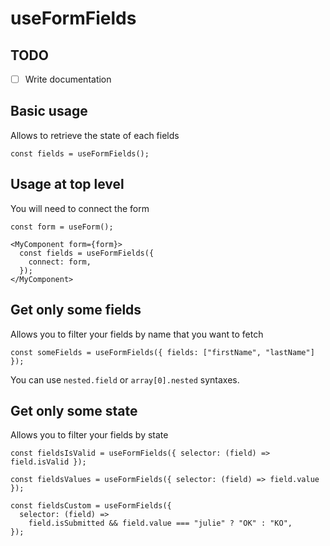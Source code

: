 # useFormFields

## TODO

- [ ] Write documentation

## Basic usage

Allows to retrieve the state of each fields

```tsx
const fields = useFormFields();
```

## Usage at top level

You will need to connect the form

```tsx
const form = useForm();

<MyComponent form={form}>
  const fields = useFormFields({
    connect: form,
  });
</MyComponent>
```

## Get only some fields

Allows you to filter your fields by name that you want to fetch

```tsx
const someFields = useFormFields({ fields: ["firstName", "lastName"] });
```

You can use `nested.field` or `array[0].nested` syntaxes.

## Get only some state

Allows you to filter your fields by state

```tsx
const fieldsIsValid = useFormFields({ selector: (field) => field.isValid });
```

```tsx
const fieldsValues = useFormFields({ selector: (field) => field.value });
```

```tsx
const fieldsCustom = useFormFields({
  selector: (field) =>
    field.isSubmitted && field.value === "julie" ? "OK" : "KO",
});
```
